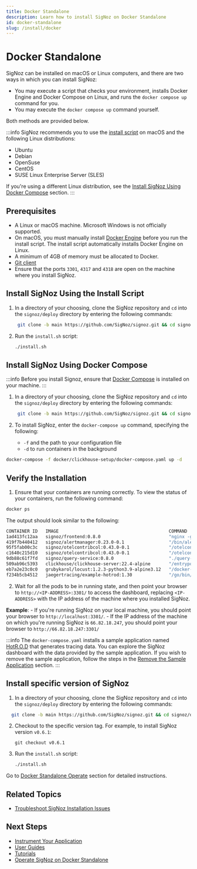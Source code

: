 ```yaml
---
title: Docker Standalone
description: Learn how to install SigNoz on Docker Standalone
id: docker-standalone
slug: /install/docker
---
```


# Docker Standalone

SigNoz can be installed on macOS or Linux computers, and there are two ways in which you can install SigNoz:

 - You may execute a script that checks your environment, installs Docker Engine and Docker Compose on Linux, and runs the `docker compose up` command for you. 
 - You may execute the `docker compose up` command yourself.

Both methods are provided below.

:::info
SigNoz recommends you to use the [install script](#install-signoz-using-the-install-script) on macOS and the following Linux distributions:
  - Ubuntu
  - Debian
  - OpenSuse
  - CentOS
  - SUSE Linux Enterprise Server (SLES)

If you're using a different Linux distribution, see the [Install SigNoz Using Docker Compose](#install-signoz-using-docker-compose) section.
:::

## Prerequisites

- A Linux or macOS machine. Microsoft Windows is not officially supported.
- On macOS, you must manually install [Docker Engine](https://docs.docker.com/engine/install/)
before you run the install script. The install script automatically installs Docker Engine on Linux.
- A minimum of 4GB of memory must be allocated to Docker.
- [Git client](https://desktop.github.com/)
- Ensure that the ports `3301`, `4317` and `4318` are open on the machine where you install SigNoz.


## Install SigNoz Using the Install Script

1. In a directory of your choosing, clone the SigNoz repository and `cd` into the `signoz/deploy` directory by entering the following commands:
   ```bash
    git clone -b main https://github.com/SigNoz/signoz.git && cd signoz/deploy/
   ```


2. Run the `install.sh` script:
   ```bash
   ./install.sh
   ```

## Install SigNoz Using Docker Compose

:::info
Before you install Signoz, ensure that [Docker Compose](https://docs.docker.com/compose/install/) is installed on your machine.
:::

1. In a directory of your choosing, clone the SigNoz repository and `cd` into the `signoz/deploy` directory by entering the following commands:
   ```bash
    git clone -b main https://github.com/SigNoz/signoz.git && cd signoz/deploy/
   ```


2. To install SigNoz, enter the `docker-compose up` command, specifying the following:
    - `-f` and the path to your configuration file
    - `-d` to run containers in the background

  ```bash
  docker-compose -f docker/clickhouse-setup/docker-compose.yaml up -d
  ```

## Verify the Installation

1. Ensure that your containers are running correctly. To view the status of your containers, run the following command:

```bash
docker ps
```
  The output should look similar to the following:

```bash
CONTAINER ID   IMAGE                                          COMMAND                  CREATED          STATUS                    PORTS                                                                            NAMES
1ad413fc12aa   signoz/frontend:0.8.0                          "nginx -g 'daemon of…"   20 minutes ago   Up 20 minutes             80/tcp, 0.0.0.0:3301->3301/tcp, :::3301->3301/tcp                                frontend
419f7b440412   signoz/alertmanager:0.23.0-0.1                 "/bin/alertmanager -…"   20 minutes ago   Up 20 minutes             9093/tcp                                                                         clickhouse-setup_alertmanager_1
95f5fab00c3c   signoz/otelcontribcol:0.43.0-0.1               "/otelcontribcol --c…"   21 minutes ago   Up 21 minutes             0.0.0.0:4317-4318->4317-4318/tcp, :::4317-4318->4317-4318/tcp, 55679-55680/tcp   clickhouse-setup_otel-collector_1
c1640c215d10   signoz/otelcontribcol:0.43.0-0.1               "/otelcontribcol --c…"   21 minutes ago   Up 21 minutes             4317/tcp, 55679-55680/tcp                                                        clickhouse-setup_otel-collector-metrics_1
9db88c61f7fd   signoz/query-service:0.8.0                     "./query-service -co…"   21 minutes ago   Up 21 minutes (healthy)   8080/tcp                                                                         query-service
509ab96c5393   clickhouse/clickhouse-server:22.4-alpine       "/entrypoint.sh"         22 minutes ago   Up 21 minutes (healthy)   8123/tcp, 9000/tcp, 9009/tcp                                                     clickhouse-setup_clickhouse_1
eb7a2e23c0c0   grubykarol/locust:1.2.3-python3.9-alpine3.12   "/docker-entrypoint.…"   22 minutes ago   Up 21 minutes             5557-5558/tcp, 8089/tcp                                                          load-hotrod
f234b5cb4512   jaegertracing/example-hotrod:1.30              "/go/bin/hotrod-linu…"   22 minutes ago   Up 21 minutes             8080-8083/tcp                                                                    hotrod
```

2. Wait for all the pods to be in running state, and then point your browser to `http://<IP-ADDRESS>:3301/` to access the dashboard, replacing `<IP-ADDRESS>` with the IP address of the machine where you installed SigNoz.

  **Example**:
    - If you're running SigNoz on your local machine, you should point your browser to `http://localhost:3301/`.
    - If the IP address of the machine on which you're running SigNoz is `66.82.18.247`, you should point your browser to `http://66.82.18.247:3301/`


:::info
The `docker-compose.yaml` installs a sample application named [HotR.O.D](https://github.com/jaegertracing/jaeger/tree/master/examples/hotrod) that generates tracing data. You can explore the SigNoz dashboard with the data provided by the sample application. If you wish to remove the sample application, follow the steps in the [Remove the Sample Application](/docs/operate/docker-standalone/#remove-the-sample-application) section.
:::

## Install specific version of SigNoz

1. In a directory of your choosing, clone the SigNoz repository and `cd` into the `signoz/deploy` directory by entering the following commands:
  ```bash
    git clone -b main https://github.com/SigNoz/signoz.git && cd signoz/deploy/
  ```


2. Checkout to the specific version tag. For example, to install SigNoz version `v0.6.1`:
	```
	git checkout v0.6.1
	```

3. Run the `install.sh` script:

	```bash
	./install.sh
	```

Go to [Docker Standalone Operate](/docs/operate/docker-standalone) section for detailed instructions.

## Related Topics

- [Troubleshoot SigNoz Installation Issues](/docs/install/troubleshooting)

## Next Steps

- [Instrument Your Application](/docs/instrumentation/overview)
- [User Guides](/docs/userguide/overview/)
- [Tutorials](/docs/tutorials/)
- [Operate SigNoz on Docker Standalone](/docs/operate/docker-standalone)
